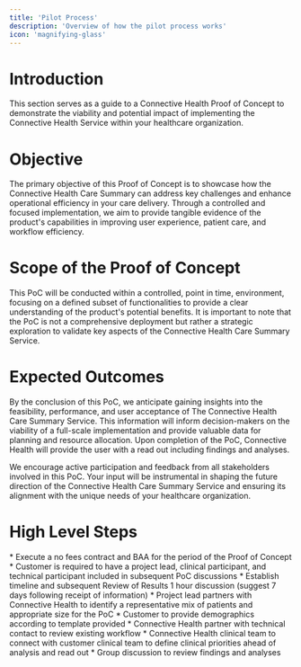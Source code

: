 ```yaml
---
title: 'Pilot Process'
description: 'Overview of how the pilot process works'
icon: 'magnifying-glass'
---
```


# Introduction
This section serves as a guide to a Connective Health Proof of Concept to demonstrate the viability and potential
impact of implementing the Connective Health Service within your healthcare organization.

# Objective
The primary objective of this Proof of Concept is to showcase how the Connective Health Care Summary can address key challenges and enhance operational efficiency in your care delivery. Through a controlled and focused implementation, we aim to provide tangible evidence of the product's capabilities in improving user experience, patient care, and workflow efficiency.

# Scope of the Proof of Concept
This PoC will be conducted within a controlled, point in time, environment, focusing on a defined subset of functionalities to provide a clear understanding of the product's potential benefits. It is important to note that the PoC is not a comprehensive deployment but rather a strategic exploration to validate key aspects of the Connective Health Care Summary Service.

# Expected Outcomes
By the conclusion of this PoC, we anticipate gaining insights into the feasibility, performance, and user acceptance of The Connective Health Care Summary Service. This information will inform decision-makers on the viability of a full-scale implementation and provide valuable data for planning and resource allocation. Upon completion of the PoC, Connective Health will provide the user with a read out including findings and analyses.

We encourage active participation and feedback from all stakeholders involved in this PoC. Your input will be instrumental in shaping the future direction of the Connective Health Care Summary Service and ensuring its alignment with the unique needs of your healthcare organization.

# High Level Steps

<Steps>
    <Step title="Complete contract / BAA">
        * Execute a no fees contract and BAA for the period of the Proof of Concept
    </Step>
    <Step title="Define PoC team">
        * Customer is required to have a project lead, clinical participant, and technical participant included in subsequent PoC discussions
        * Establish timeline and subsequent Review of Results 1 hour discussion (suggest 7 days following receipt of information)
    </Step>
    <Step title="Patient Population Selection">
        * Project lead partners with Connective Health to identify a representative mix of patients and appropriate size for the PoC
        * Customer to provide demographics according to template provided
    </Step>
    <Step title="Workflow and clinical discussions">
        * Connective Health partner with technical contact to review existing workflow
        * Connective Health clinical team to connect with customer clinical team to define clinical priorities ahead of analysis and read out
    </Step>
    <Step title="Review of Results">
        * Group discussion to review findings and analyses
    </Step>
</Steps>
